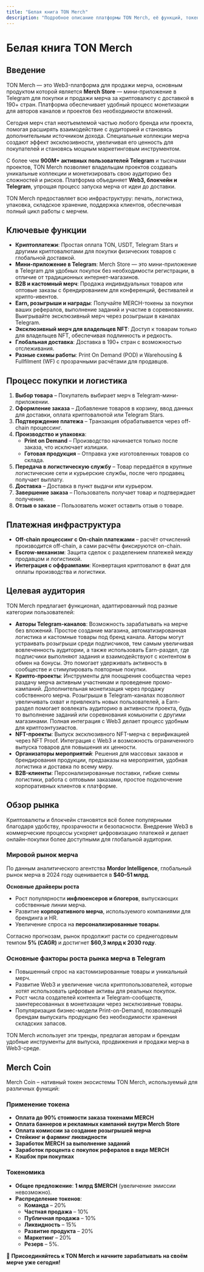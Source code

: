 ```yaml
---
title: "Белая книга TON Merch"
description: "Подробное описание платформы TON Merch, её функций, токеномики и дорожной карты."
---
```


# Белая книга TON Merch

## Введение

TON Merch — это Web3-платформа для продажи мерча, основным продуктом которой является **Merch Store** — мини-приложение в Telegram для покупки и продажи мерча за криптовалюту с доставкой в 190+ стран. Платформа обеспечивает удобный процесс монетизации для авторов каналов и проектов без необходимости вложений.

Сегодня мерч стал неотъемлемой частью любого бренда или проекта, помогая расширять взаимодействие с аудиторией и становясь дополнительным источником дохода. Специальные коллекции мерча создают эффект эксклюзивности, увеличивая его ценность для покупателей и становясь мощным маркетинговым инструментом.

С более чем **900M+ активных пользователей Telegram** и тысячами проектов, TON Merch позволяет владельцам проектов создавать уникальные коллекции и монетизировать свою аудиторию без сложностей и рисков. Платформа объединяет **Web3, блокчейн и Telegram**, упрощая процесс запуска мерча от идеи до доставки. 

TON Merch предоставляет всю инфраструктуру: печать, логистика, упаковка, складское хранение, поддержка клиентов, обеспечивая полный цикл работы с мерчем.

## Ключевые функции

- **Криптоплатежи**: Простая оплата TON, USDT, Telegram Stars и другими криптовалютами для покупки физических товаров с глобальной доставкой.
- **Мини-приложение в Telegram**: Merch Store — это мини-приложение в Telegram для удобных покупок без необходимости регистрации, в отличие от традиционных интернет-магазинов.
- **B2B и кастомный мерч**: Продажа индивидуальных товаров или оптовые заказы с брендированием для конференций, фестивалей и крипто-ивентов.
- **Earn, розыгрыши и награды**: Получайте MERCH-токены за покупки ваших рефералов, выполнение заданий и участие в соревнованиях. Выигрывайте эксклюзивный мерч через розыгрыши в каналах Telegram.
- **Эксклюзивный мерч для владельцев NFT**: Доступ к товарам только для владельцев NFT, обеспечивая подлинность и редкость.
- **Глобальная доставка**: Доставка в 190+ стран с возможностью отслеживания.
- **Разные схемы работы**: Print On Demand (POD) и Warehousing & Fullfilment (WF) с прозрачными расчётами для продавцов.

## Процесс покупки и логистика

1. **Выбор товара** – Покупатель выбирает мерч в Telegram-мини-приложении.
2. **Оформление заказа** – Добавление товаров в корзину, ввод данных для доставки, оплата криптовалютой или Telegram Stars.
3. **Подтверждение платежа** – Транзакция обрабатывается через off-chain процессинг.
4. **Производство и упаковка**:
   - **Print on Demand** – Производство начинается только после заказа, что исключает излишки.
   - **Готовая продукция** – Отправка уже изготовленных товаров со склада.
5. **Передача в логистическую службу** – Товар передаётся в крупные логистические сети и курьерские службы, после чего продавец получает выплату.
6. **Доставка** – Доставка в пункт выдачи или курьером.
7. **Завершение заказа** – Пользователь получает товар и подтверждает получение.
8. **Отзыв о заказе** – Пользователь может оставить отзыв о товаре.

## Платежная инфраструктура

- **Off-chain процессинг с On-chain платежами** – расчёт отчислений производится off-chain, а сами расчёты фиксируются on-chain.
- **Escrow-механизм**: Защита сделок с разделением платежей между продавцом и логистикой.
- **Интеграция с оффрампами**: Конвертация криптовалют в фиат для оплаты производства и логистики.

## Целевая аудитория

TON Merch предлагает функционал, адаптированный под разные категории пользователей:

- **Авторы Telegram-каналов**: Возможность зарабатывать на мерче без вложений. Простое создание магазина, автоматизированная логистика и кастомные товары под бренд канала. Авторы могут устраивать розыгрыши среди подписчиков, тем самым увеличивая вовлеченность аудитории, а также использовать Earn-раздел, где подписчики выполняют задания и взаимодействуют с контентом в обмен на бонусы. Это помогает удерживать активность в сообществе и стимулировать повторные покупки.
- **Крипто-проекты**: Инструменты для поощрения сообщества через раздачу мерча активным участникам и проведение промо-кампаний. Дополнительная монетизация через продажу собственного мерча. Розыгрыши в Telegram-каналах позволяют увеличивать охват и привлекать новых пользователей, а Earn-раздел помогает вовлекать аудиторию в активности проекта, будь то выполнение заданий или соревнования комьюнити с другими магазинами. Полная интеграция с Web3 делает процесс удобным для криптоэнтузиастов.
- **NFT-проекты**: Выпуск эксклюзивного NFT-мерча с верификацией через NFT Proof. Интеграция с Web3 и возможность ограниченного выпуска товаров для повышения их ценности.
- **Организаторы мероприятий**: Решения для массовых заказов и брендирования продукции, предзаказы на мероприятия, удобная логистика и доставка по всему миру.
- **B2B-клиенты**: Персонализированные поставки, гибкие схемы логистики, работа с оптовыми заказами, простое подключение корпоративных клиентов к платформе.

## Обзор рынка

Криптовалюты и блокчейн становятся всё более популярными благодаря удобству, прозрачности и безопасности. Внедрение Web3 в коммерческие процессы ускоряет цифровизацию платежей и делает онлайн-покупки более доступными для глобальной аудитории.

### Мировой рынок мерча ###

По данным аналитического агентства **Mordor Intelligence**, глобальный рынок мерча в 2024 году оценивается в **$40–51 млрд**.

**Основные драйверы роста**

- Рост популярности **инфлюенсеров и блогеров**, выпускающих собственные линии мерча.
- Развитие **корпоративного мерча**, используемого компаниями для брендинга и HR.
- Увеличение спроса на **персонализированные товары**.

Согласно прогнозам, рынок продолжит расти со среднегодовым темпом **5% (CAGR)** и достигнет **$60,3 млрд к 2030 году**.

### Основные факторы роста рынка мерча в Telegram
- Повышенный спрос на кастомизированные товары и уникальный мерч.
- Развитие Web3 и увеличение числа криптопользователей, которые хотят использовать цифровые активы для реальных покупок.
- Рост числа создателей контента и Telegram-сообществ, заинтересованных в монетизации через эксклюзивные товары.
- Популяризация бизнес-модели Print-on-Demand, позволяющей брендам выпускать продукцию без необходимости хранения складских запасов.

TON Merch использует эти тренды, предлагая авторам и брендам удобные инструменты для выпуска, продвижения и продажи мерча в Web3-среде.

## Merch Coin

Merch Coin – нативный токен экосистемы TON Merch, используемый для различных функций:

### Применение токена ###

- **Оплата до 90% стоимости заказа токенами MERCH**
- **Оплата баннеров и рекламных кампаний внутри Merch Store**
- **Оплата комиссии за создание розыгрышей мерча**
- **Стейкинг и фарминг ликвидности**
- **Заработок MERCH за выполнение заданий**
- **Заработок процента с покупок рефералов в виде MERCH**
- **Кэшбэк при покупках**

### Токеномика ###

- **Общее предложение**: **1 млрд $MERCH** (увеличение эмиссии невозможно).
- **Распределение токенов**:
  - **Команда** – 20%
  - **Частная продажа** – 10%
  - **Публичная продажа** – 10%
  - **Ликвидность** – 15%
  - **Развитие продукта** – 20%
  - **Маркетинг** – 20%
  - **Резерв** – 5%.

🚀 **Присоединяйтесь к TON Merch и начните зарабатывать на своём мерче уже сегодня!**
